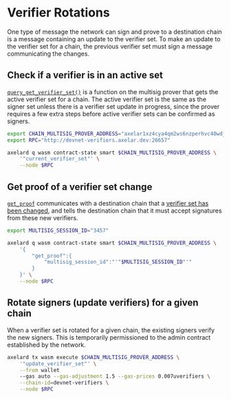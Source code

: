# Verifier Rotations

One type of message the network can sign and prove to a destination chain is a message containing an update to the verifier set. To make an update to the verifier set for a chain, the previous verifier set must sign a message communicating the changes.

## Check if a verifier is in an active set

[`query_get_verifier_set()`](https://github.com/axelarnetwork/axelar-amplifier/blob/3a184af756addf2b2e4ed2797933a0e583a6d0f4/contracts/multisig-prover/src/contract.rs#L301) is a function on the multisig prover that gets the active verifier set for a chain. The active verifier set is the same as the signer set unless there is a verifier set update in progress, since the prover requires a few extra steps before active verifier sets can be confirmed as signers.

```bash
export CHAIN_MULTISIG_PROVER_ADDRESS="axelar1xz4cya4qm2ws6nzperhvc40wdjcq4872fl6d3j2s4cytyx8j80eqenv87g"
export RPC="http://devnet-verifiers.axelar.dev:26657"
```

```bash
axelard q wasm contract-state smart $CHAIN_MULTISIG_PROVER_ADDRESS \
    '"current_verifier_set"' \
    --node $RPC
```

## Get proof of a verifier set change

[`get_proof`](https://github.com/axelarnetwork/axelar-amplifier/blob/f76dc8a775b8bb529cf50147bab9259d1ec7f784/contracts/multisig-prover/src/msg.rs#L81) communicates with a destination chain that a [verifier set has been changed](https://github.com/axelarnetwork/axelar-amplifier/blob/main/doc/src/contracts/multisig_prover.md#update-and-confirm-verifierset-sequence-diagram), and tells the destination chain that it must accept signatures from these new verifiers.

```bash
export MULTISIG_SESSION_ID="3457"
```

```bash
axelard q wasm contract-state smart $CHAIN_MULTISIG_PROVER_ADDRESS \
    '{
        "get_proof":{
            "multisig_session_id":"'"$MULTISIG_SESSION_ID"'"
        }
    }' \
    --node $RPC
```

## Rotate signers (update verifiers) for a given chain

When a verifier set is rotated for a given chain, the existing signers verify the new signers. 
This is temporarily permissioned to the admin contract established by the network.

```bash
axelard tx wasm execute $CHAIN_MULTISIG_PROVER_ADDRESS \
    '"update_verifier_set"' \
    --from wallet
    --gas auto --gas-adjustment 1.5 --gas-prices 0.007uverifiers \
    --chain-id=devnet-verifiers \
    --node $RPC
```